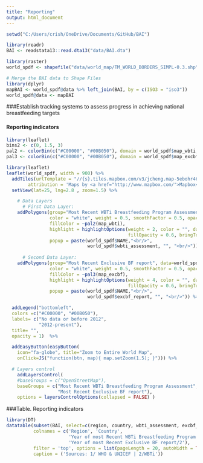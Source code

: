 ```yaml
---
title: "Reporting"
output: html_document
---
```


```r
setwd("C:/Users/crish/OneDrive/Documents/GitHub/BAI")

library(readr)
BAI <- readstata13::read.dta13("data/BAI.dta")

library(raster)
world_spdf <- shapefile("data/world_map/TM_WORLD_BORDERS_SIMPL-0.3.shp")

# Merge the BAI data to Shape Files
library(dplyr)
mapBAI <- world_spdf@data %>% left_join(BAI, by = c(ISO3 = "iso3"))
world_spdf@data <- mapBAI
```

###Establish tracking systems to assess progress in achieving national breastfeeding targets

#### Reporting indicators

```r
library(leaflet)
bins2 <- c(0, 1.5, 3) 
pal2 <- colorBin(c("#C00000", "#00B050"), domain = world_spdf$map_wbti, bins = bins2)
pal3 <- colorBin(c("#C00000", "#00B050"), domain = world_spdf$map_excbf, bins = bins2)
```


```r
library(leaflet)
leaflet(world_spdf, width = 900) %>% 
  addTiles(urlTemplate = "//{s}.tiles.mapbox.com/v3/jcheng.map-5ebohr46/{z}/{x}/{y}.png",
        attribution = 'Maps by <a href="http://www.mapbox.com/">Mapbox</a>')  %>% 
  setView(lat=25, lng=2.8 , zoom=1.5) %>%

    # Data Layers
      # First Data Layer: 
    addPolygons(group="Most Recent WBTi Breastfeeding Program Assessment", data=world_spdf,
                color = "white", weight = 0.5, smoothFactor = 0.5, opacity = 1.0, fillOpacity = 1, 
                fillColor = ~pal2(map_wbti),
                highlight = highlightOptions(weight = 2, color = "", dashArray = "1",
                                             fillOpacity = 0.6, bringToFront = TRUE),
                popup = paste(world_spdf$NAME,"<br/>",
                              world_spdf$wbti_assessment, "", "<br/>")) %>%
  
      # Second Data Layer:
    addPolygons(group="Most Recent Exclusive BF report", data=world_spdf,
                color = "white", weight = 0.5, smoothFactor = 0.5, opacity = 1.0, fillOpacity = 1, 
                fillColor = ~pal3(map_excbf),
                highlight = highlightOptions(weight = 4, color = "", dashArray = "1",
                                             fillOpacity = 0.6, bringToFront = TRUE),
                popup = paste(world_spdf$NAME,"<br/>",
                              world_spdf$excbf_report, "", "<br/>")) %>%

  addLegend("bottomleft", 
  colors =c("#C00000", "#00B050"),
  labels= c("No data or before 2012", 
            "2012-present"),
  title= "",
  opacity = 1)  %>%

  addEasyButton(easyButton(
    icon="fa-globe", title="Zoom to Entire World Map",
    onClick=JS("function(btn, map){ map.setZoom(1.5); }"))) %>%

  # Layers control
    addLayersControl(
    #baseGroups = c("OpenStreetMap"),
    baseGroups = c("Most Recent WBTi Breastfeeding Program Assessment", 
                   "Most Recent Exclusive BF report"),
    options = layersControlOptions(collapsed = FALSE) )


```

###Table. Reporting indicators

```r

library(DT)
datatable(subset(BAI, select=c(region, country, wbti_assessment, excbf_report)), 
          colnames = c('Region', 'Country', 
                       'Year of most Recent WBTi Breastfeeding Program Assessment/1', 
                       'Year of most Recent Exclusive BF report/2'), 
          filter = 'top', options = list(pageLength = 20, autoWidth = TRUE),
          caption = ('Sources: 1/ WHO & UNICEF | 2/WBTi'))

```

